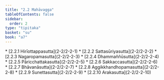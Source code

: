```yaml
---
title: "2.2 Mahāvagga"
tableOfContents: false
sidebar:
  order: 2
type: "tipitaka"
basket: "su"
book: "a7"
---
```



<DynamicBreadcrumb />



<TableOfContents book="a7" section="2.2">
* [2.2.1 Hirīottappasutta](2-2/2-2-1)
* [2.2.2 Sattasūriyasutta](2-2/2-2-2)
* [2.2.3 Nagaropamasutta](2-2/2-2-3)
* [2.2.4 Dhammaññūsutta](2-2/2-2-4)
* [2.2.5 Pāricchattakasutta](2-2/2-2-5)
* [2.2.6 Sakkaccasutta](2-2/2-2-6)
* [2.2.7 Bhāvanāsutta](2-2/2-2-7)
* [2.2.8 Aggikkhandhopamasutta](2-2/2-2-8)
* [2.2.9 Sunettasutta](2-2/2-2-9)
* [2.2.10 Arakasutta](2-2/2-2-10)
</TableOfContents>